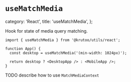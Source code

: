 # `useMatchMedia`

  category: 'React',
  title: 'useMatchMedia',
};

Hook for state of media query matching.

```tsx
import { useMatchMedia } from '@krutoo/utils/react';

function App() {
  const desktop = useMatchMedia('(min-width: 1024px)');

  return desktop ? <DesktopApp /> : <MobileApp />;
}
```

TODO describe how to use `MatchMediaContext`
